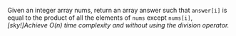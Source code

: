 Given an integer array nums, return an array answer such that `answer[i]` is equal to the product of all the elements of `nums` except `nums[i]`,      *[sky!]Achieve $O(n)$ time complexity and without using the division operator.*